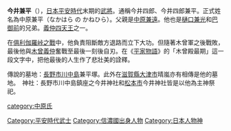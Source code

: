 {{japanese|image=Imai Kanehira.jpg|width=200px|japanese=今井 兼平|kana=いまい かねひら|romaji=Imai Kanehira}}
'''今井兼平'''（{{bd|1152年||1184年|3月4日|catIdx=J}}），[[平安時代|日本平安時代]]末期的[[武士|武將]]。通稱今井四郎、今井四郎兼平。正式姓名為中原兼平（なかはら の かねひら）。父親是[[中原兼遠|中原兼遠]]。他也是[[樋口兼光|樋口兼光]]和[[巴御前|巴御前]]的兄弟。[[義仲四天王|義仲四天王]]之一。

在[[俱利伽羅峠之戰|俱利伽羅峠之戰]]中，他負責阻斷敵方退路而立下大功。但隨著木曾軍之後戰敗，最後他與[[木曾義仲|木曾義仲]]奮戰至最後一刻後自刃。在《[[平家物語|平家物語]]》的「木曾殿最期」這一段文字中，把他最後的人生作了悲壯美的詮釋。

傳說的墓地：[[長野市|長野市]][[川中島|川中島]]兼平塚。此外在[[滋賀縣|滋賀縣]][[大津市|大津市]]晴嵐亦有相傳是他的墓地。　神社：長野市川中島鎮座之今井神社和[[松本市|松本市]]今井神社皆是以他為主神祭祀。

[[Category:平安時代武士|Category:平安時代武士]]
[[category:中原氏|category:中原氏]]
[[Category:信濃國出身人物|Category:信濃國出身人物]]
[[Category:日本人物神|Category:日本人物神]]